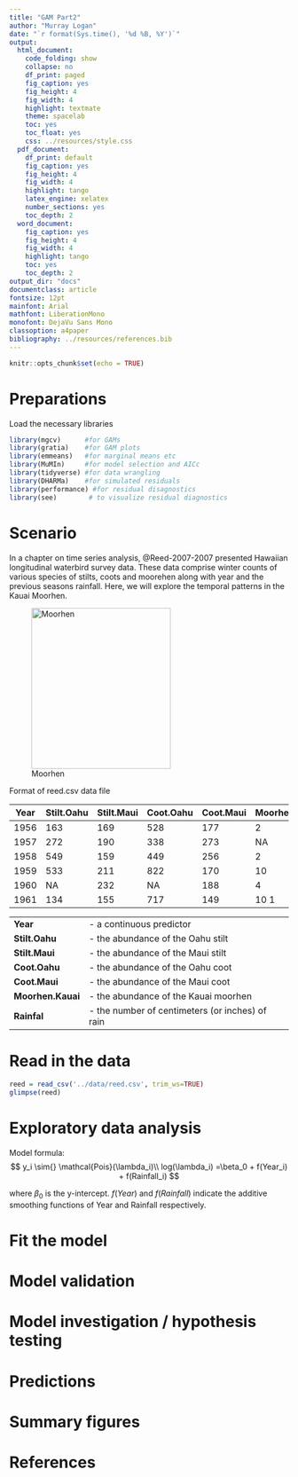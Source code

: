 ```yaml
---
title: "GAM Part2"
author: "Murray Logan"
date: "`r format(Sys.time(), '%d %B, %Y')`"
output:
  html_document:
    code_folding: show
    collapse: no
    df_print: paged
    fig_caption: yes
    fig_height: 4
    fig_width: 4
    highlight: textmate
    theme: spacelab
    toc: yes
    toc_float: yes
    css: ../resources/style.css
  pdf_document:
    df_print: default
    fig_caption: yes
    fig_height: 4
    fig_width: 4
    highlight: tango
    latex_engine: xelatex
    number_sections: yes
    toc_depth: 2
  word_document:
    fig_caption: yes
    fig_height: 4
    fig_width: 4
    highlight: tango
    toc: yes
    toc_depth: 2
output_dir: "docs"
documentclass: article
fontsize: 12pt
mainfont: Arial
mathfont: LiberationMono
monofont: DejaVu Sans Mono
classoption: a4paper
bibliography: ../resources/references.bib
---
```


```r
knitr::opts_chunk$set(echo = TRUE)
```

# Preparations

Load the necessary libraries

```r
library(mgcv)      #for GAMs
library(gratia)    #for GAM plots
library(emmeans)   #for marginal means etc
library(MuMIn)     #for model selection and AICc
library(tidyverse) #for data wrangling
library(DHARMa)    #for simulated residuals
library(performance) #for residual disagnostics
library(see)        # to visualize residual diagnostics
```
 
# Scenario

In a chapter on time series analysis, @Reed-2007-2007 presented Hawaiian longitudinal waterbird survey data.  These data comprise
winter counts of various species of stilts, coots and moorehen along with year and the previous seasons rainfall.  Here, we will
explore the temporal patterns in the Kauai Moorhen.

![Moorhen](../resources/moorhen.jpg){width="251" height="290"}

Format of reed.csv data file

Year Stilt.Oahu Stilt.Maui Coot.Oahu Coot.Maui Moorhen.Kauai Rainfall
---- ---------- ---------- --------- --------- ------------- --------
1956 163        169        528       177       2             15.16
1957 272        190        338       273       NA            15.48
1958 549        159        449       256       2             16.26
1959 533        211        822       170       10            21.25
1960 NA         232        NA        188       4             10.94
1961 134        155        717       149       10           19.93

--------------    ---------------------------------------------------
**Year**          - a continuous predictor
**Stilt.Oahu**    - the abundance of the Oahu stilt
**Stilt.Maui**    - the abundance of the Maui stilt 
**Coot.Oahu**     - the abundance of the Oahu coot 
**Coot.Maui**     - the abundance of the Maui coot
**Moorhen.Kauai** - the abundance of the Kauai moorhen
**Rainfal**       - the number of centimeters (or inches) of rain
--------------    ---------------------------------------------------

# Read in the data

```r
reed = read_csv('../data/reed.csv', trim_ws=TRUE)
glimpse(reed)
```

# Exploratory data analysis

Model formula:
$$
y_i \sim{} \mathcal{Pois}(\lambda_i)\\
log(\lambda_i) =\beta_0 + f(Year_i) + f(Rainfall_i)
$$

where $\beta_0$ is the y-intercept. $f(Year)$ and $f(Rainfall)$ indicate the additive smoothing functions of Year and Rainfall respectively. 


# Fit the model






# Model validation





# Model investigation / hypothesis testing




# Predictions

# Summary figures


# References 
